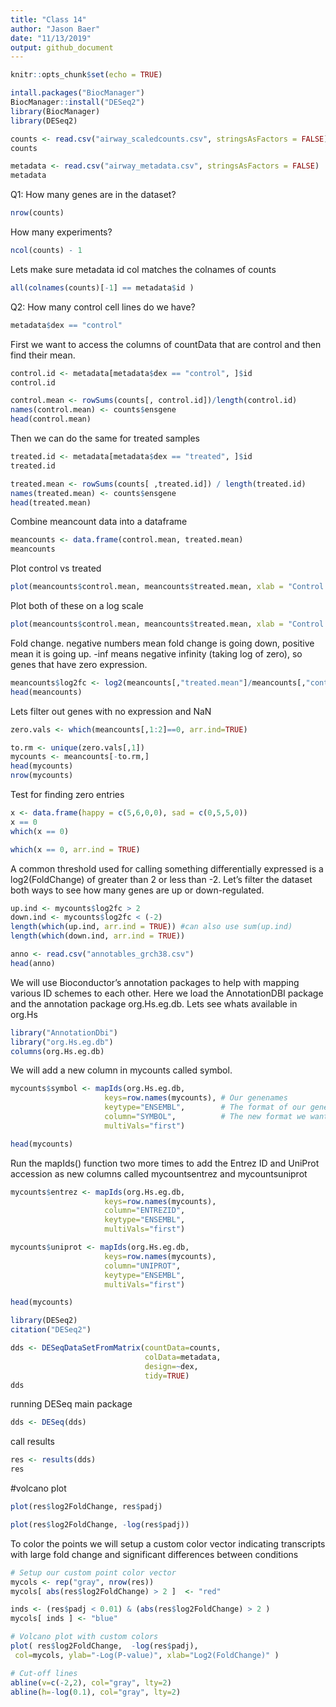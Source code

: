 ```yaml
---
title: "Class 14"
author: "Jason Baer"
date: "11/13/2019"
output: github_document
---
```


```r
knitr::opts_chunk$set(echo = TRUE)
```

```r
intall.packages("BiocManager")
BiocManager::install("DESeq2")
library(BiocManager)
library(DESeq2)
```


```r
counts <- read.csv("airway_scaledcounts.csv", stringsAsFactors = FALSE)
counts

```

```r
metadata <- read.csv("airway_metadata.csv", stringsAsFactors = FALSE)
metadata

```

Q1: How many genes are in the dataset?

```r
nrow(counts)
```

How many experiments?

```r
ncol(counts) - 1
```

Lets make sure metadata id col matches the colnames of counts

```r
all(colnames(counts)[-1] == metadata$id )
```


Q2: How many control cell lines do we have?

```r
metadata$dex == "control"
```

First we want to access the columns of countData that are control and then find their mean.

```r
control.id <- metadata[metadata$dex == "control", ]$id
control.id
```


```r
control.mean <- rowSums(counts[, control.id])/length(control.id)
names(control.mean) <- counts$ensgene
head(control.mean)
```


Then we can do the same for treated samples

```r
treated.id <- metadata[metadata$dex == "treated", ]$id
treated.id
```


```r
treated.mean <- rowSums(counts[ ,treated.id]) / length(treated.id)
names(treated.mean) <- counts$ensgene
head(treated.mean)
```

Combine meancount data into a dataframe

```r
meancounts <- data.frame(control.mean, treated.mean)
meancounts
```

Plot control vs treated

```r
plot(meancounts$control.mean, meancounts$treated.mean, xlab = "Control Mean", ylab = "Treated Mean")
```

Plot both of these on a log scale

```r
plot(meancounts$control.mean, meancounts$treated.mean, xlab = "Control Mean", ylab = "Treated Mean", log = "xy")
```

Fold change. negative numbers mean fold change is going down, positive mean it is going up. -inf means negative infinity (taking log of zero), so genes that have zero expression. 

```r
meancounts$log2fc <- log2(meancounts[,"treated.mean"]/meancounts[,"control.mean"])
head(meancounts)
```

Lets filter out genes with no expression and NaN

```r
zero.vals <- which(meancounts[,1:2]==0, arr.ind=TRUE)

to.rm <- unique(zero.vals[,1])
mycounts <- meancounts[-to.rm,]
head(mycounts)
nrow(mycounts)
```


Test for finding zero entries

```r
x <- data.frame(happy = c(5,6,0,0), sad = c(0,5,5,0))
x == 0
which(x == 0)

which(x == 0, arr.ind = TRUE)
```

A common threshold used for calling something differentially expressed is a log2(FoldChange) of greater than 2 or less than -2. Let’s filter the dataset both ways to see how many genes are up or down-regulated.

```r
up.ind <- mycounts$log2fc > 2
down.ind <- mycounts$log2fc < (-2)
length(which(up.ind, arr.ind = TRUE)) #can also use sum(up.ind)
length(which(down.ind, arr.ind = TRUE))
```

```r
anno <- read.csv("annotables_grch38.csv")
head(anno)
```

We will use Bioconductor's annotation packages to help with mapping various ID schemes to each other. Here we load the AnnotationDBI package and the annotation package org.Hs.eg.db. Lets see whats available in org.Hs


```r
library("AnnotationDbi")
library("org.Hs.eg.db")
columns(org.Hs.eg.db)
```

We will add a new column in mycounts called symbol. 

```r
mycounts$symbol <- mapIds(org.Hs.eg.db,
                     keys=row.names(mycounts), # Our genenames
                     keytype="ENSEMBL",        # The format of our genenames
                     column="SYMBOL",          # The new format we want to add
                     multiVals="first")
```

```r
head(mycounts)
```

Run the mapIds() function two more times to add the Entrez ID and UniProt accession as new columns called mycountsentrez and mycountsuniprot

```r
mycounts$entrez <- mapIds(org.Hs.eg.db,
                     keys=row.names(mycounts),
                     column="ENTREZID",
                     keytype="ENSEMBL",
                     multiVals="first")
```

```r
mycounts$uniprot <- mapIds(org.Hs.eg.db,
                     keys=row.names(mycounts),
                     column="UNIPROT",
                     keytype="ENSEMBL",
                     multiVals="first")

head(mycounts)
```


```r
library(DESeq2)
citation("DESeq2")
```


```r
dds <- DESeqDataSetFromMatrix(countData=counts, 
                              colData=metadata, 
                              design=~dex, 
                              tidy=TRUE)
dds
```

running DESeq main package

```r
dds <- DESeq(dds)
```

call results

```r
res <- results(dds)
res
```

#volcano plot

```r
plot(res$log2FoldChange, res$padj)
```





```r
plot(res$log2FoldChange, -log(res$padj))

```


To color the points we will setup a custom color vector indicating transcripts with large fold change and significant differences between conditions

```r
# Setup our custom point color vector 
mycols <- rep("gray", nrow(res))
mycols[ abs(res$log2FoldChange) > 2 ]  <- "red" 

inds <- (res$padj < 0.01) & (abs(res$log2FoldChange) > 2 )
mycols[ inds ] <- "blue"

# Volcano plot with custom colors 
plot( res$log2FoldChange,  -log(res$padj), 
 col=mycols, ylab="-Log(P-value)", xlab="Log2(FoldChange)" )

# Cut-off lines
abline(v=c(-2,2), col="gray", lty=2)
abline(h=-log(0.1), col="gray", lty=2)
```



